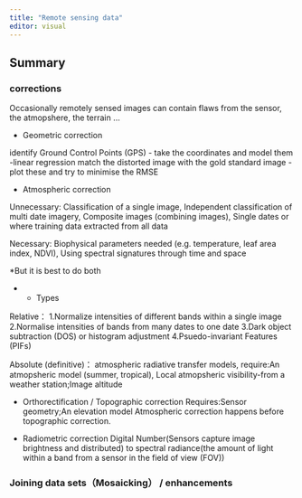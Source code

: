 ```yaml
---
title: "Remote sensing data"
editor: visual
---
```

## Summary

### corrections

Occasionally remotely sensed images can contain flaws from the sensor, the atmopshere, the terrain ...

- Geometric correction

identify Ground Control Points (GPS) - take the coordinates and model them -linear regression match the distorted image with the gold standard image - plot these and try to minimise the RMSE

- Atmospheric correction

Unnecessary: Classification of a single image, Independent classification of multi date imagery, Composite images (combining images), Single dates or where training data extracted from all data

Necessary: Biophysical parameters needed (e.g. temperature, leaf area index, NDVI), Using spectral signatures through time and space

*But it is best to do both

- - Types

Relative：
1.Normalize intensities of different bands within a single image
2.Normalise intensities of bands from many dates to one date
3.Dark object subtraction (DOS) or histogram adjustment
4.Psuedo-invariant Features (PIFs)

Absolute (definitive)：
atmospheric radiative transfer models, require:An atmopsheric model (summer, tropical), Local atmopsheric visibility-from a weather station;Image altitude

- Orthorectification / Topographic correction
Requires:Sensor geometry;An elevation model
Atmospheric correction happens before topographic correction.

- Radiometric correction
Digital Number(Sensors capture image brightness and distributed) to spectral radiance(the amount of light within a band from a sensor in the field of view (FOV))

### Joining data sets（Mosaicking） / enhancements